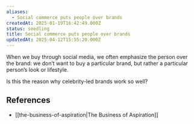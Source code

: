 ```yaml
---
aliases:
  - Social commerce puts people over brands
createdAt: 2025-01-19T16:42:49.000Z
status: seedling
title: Social commerce puts people over brands
updatedAt: 2025-04-12T15:55:20.000Z
---
```

When we buy through social media, we often emphasize the person over the brand: we don’t want to buy a particular brand, but rather a particular person’s look or lifestyle.

Is this the reason why celebrity-led brands work so well?

## References

- [[the-business-of-aspiration|The Business of Aspiration]]
